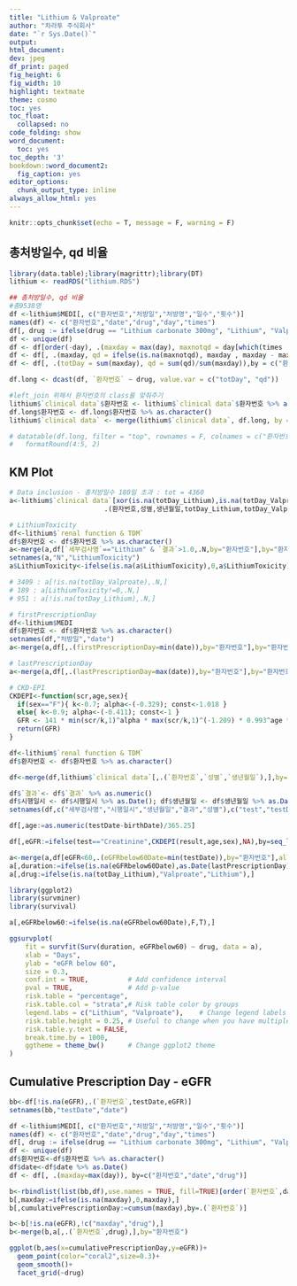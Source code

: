 ---
title: "Lithium & Valproate"
author: "차라투 주식회사"
date: "`r Sys.Date()`"
output:
html_document: 
dev: jpeg
df_print: paged
fig_height: 6
fig_width: 10
highlight: textmate
theme: cosmo
toc: yes
toc_float:
  collapsed: no
code_folding: show
word_document:
  toc: yes
toc_depth: '3'
bookdown::word_document2:
  fig_caption: yes
editor_options:
  chunk_output_type: inline
always_allow_html: yes
---
  
<style>
p {line-height: 2.5em;}
pre, code {white-space:pre !important; overflow-x:scroll !important}
</style>
  
```{r setup, include=FALSE}
knitr::opts_chunk$set(echo = T, message = F, warning = F)
```


## 총처방일수, qd 비율

```{r qdratio, echo=F}
library(data.table);library(magrittr);library(DT)
lithium <- readRDS("lithium.RDS")

## 총처방일수, qd 비율
#총9538명
df <-lithium$MEDI[, c("환자번호","처방일","처방명","일수","횟수")] 
names(df) <- c("환자번호","date","drug","day","times")
df[, drug := ifelse(drug == "Lithium carbonate 300mg", "Lithium", "Valproate")]
df <- unique(df)
df <- df[order(-day), .(maxday = max(day), maxnotqd = day[which(times != 1)[1]]), by=c("환자번호","date","drug")]
df <- df[, .(maxday, qd = ifelse(is.na(maxnotqd), maxday , maxday - maxnotqd)), by=c("환자번호","date","drug")]
df <- df[, .(totDay = sum(maxday), qd = sum(qd)/sum(maxday)),by = c("환자번호", "drug")]

df.long <- dcast(df, `환자번호` ~ drug, value.var = c("totDay", "qd"))

#left_join 위해서 환자번호의 class를 맞춰주기
lithium$`clinical data`$환자번호 <- lithium$`clinical data`$환자번호 %>% as.numeric() %>% as.character()
df.long$환자번호 <- df.long$환자번호 %>% as.character()
lithium$`clinical data` <- merge(lithium$`clinical data`, df.long, by = "환자번호")

# datatable(df.long, filter = "top", rownames = F, colnames = c("환자번호", "리튬 총복용일수", "Valproate 총복용일수", "리튬 QD 비율", "Valproate QD 비율")) %>% 
#   formatRound(4:5, 2)
```


<!-- ## Histogram -->
<!-- ```{r, echo=F} -->
<!-- summary(df.long[, 4:5]) -->
<!-- library(ggplot2) -->
<!-- ggplot(df, aes(qd, y=(..count..)/sum(..count..))) + geom_histogram(position="identity", alpha=0.4) + scale_y_continuous(labels = scales::percent) + facet_wrap(~  drug) + -->
<!--   xlab("QD 비율") + ylab("Percent") -->
<!-- ``` -->

## KM Plot
```{r KM, echo=F}

# Data inclusion - 총처방일수 180일 초과 : tot = 4360
a<-lithium$`clinical data`[xor(is.na(totDay_Lithium),is.na(totDay_Valproate)) & (totDay_Lithium>180 | totDay_Valproate>180),
                        .(환자번호,성별,생년월일,totDay_Lithium,totDay_Valproate,qd_Lithium,qd_Valproate),]

# LithiumToxicity
df<-lithium$`renal function & TDM`
df$환자번호 <- df$환자번호 %>% as.character()
a<-merge(a,df[`세부검사명`=="Lithium" & `결과`>1.0,.N,by="환자번호"],by="환자번호",all.x=TRUE)
setnames(a,"N","LithiumToxicity")
a$LithiumToxicity<-ifelse(is.na(a$LithiumToxicity),0,a$LithiumToxicity)

# 3409 : a[!is.na(totDay_Valproate),.N,]
# 189 : a[LithiumToxicity!=0,.N,]
# 951 : a[!is.na(totDay_Lithium),.N,]

# firstPrescriptionDay
df<-lithium$MEDI
df$환자번호 <- df$환자번호 %>% as.character()
setnames(df,"처방일","date")
a<-merge(a,df[,.(firstPrescriptionDay=min(date)),by="환자번호"],by="환자번호",all.x=TRUE)

# lastPrescriptionDay
a<-merge(a,df[,.(lastPrescriptionDay=max(date)),by="환자번호"],by="환자번호",all.x=TRUE)

# CKD-EPI
CKDEPI<-function(scr,age,sex){
  if(sex=="F"){ k<-0.7; alpha<-(-0.329); const<-1.018 }
  else{ k<-0.9; alpha<-(-0.411); const<-1 }
  GFR <- 141 * min(scr/k,1)^alpha * max(scr/k,1)^(-1.209) * 0.993^age * const
  return(GFR)
}

df<-lithium$`renal function & TDM`
df$환자번호 <- df$환자번호 %>% as.character()

df<-merge(df,lithium$`clinical data`[,.(`환자번호`,`성별`,`생년월일`),],by="환자번호",mult=all)

df$`결과`<- df$`결과` %>% as.numeric()
df$시행일시 <- df$시행일시 %>% as.Date(); df$생년월일 <- df$생년월일 %>% as.Date()
setnames(df,c("세부검사명","시행일시","생년월일","결과","성별"),c("test","testDate","birthDate","result","sex"))

df[,age:=as.numeric(testDate-birthDate)/365.25]

df[,eGFR:=ifelse(test=="Creatinine",CKDEPI(result,age,sex),NA),by=seq_len(nrow(df))]

a<-merge(a,df[eGFR<60,.(eGFRbelow60Date=min(testDate)),by="환자번호"],all.x=TRUE)
a[,duration:=ifelse(is.na(eGFRbelow60Date),as.Date(lastPrescriptionDay)-as.Date(firstPrescriptionDay),as.Date(eGFRbelow60Date)-as.Date(firstPrescriptionDay)),]
a[,drug:=ifelse(is.na(totDay_Lithium),"Valproate","Lithium"),]

library(ggplot2)
library(survminer)
library(survival)

a[,eGFRbelow60:=ifelse(is.na(eGFRbelow60Date),F,T),]

ggsurvplot(
    fit = survfit(Surv(duration, eGFRbelow60) ~ drug, data = a),
    xlab = "Days", 
    ylab = "eGFR below 60",
    size = 0.3,                 
    conf.int = TRUE,          # Add confidence interval
    pval = TRUE,              # Add p-value
    risk.table = "percentage",
    risk.table.col = "strata",# Risk table color by groups
    legend.labs = c("Lithium", "Valproate"),    # Change legend labels
    risk.table.height = 0.25, # Useful to change when you have multiple groups
    risk.table.y.text = FALSE,
    break.time.by = 1000,
    ggtheme = theme_bw()      # Change ggplot2 theme
)

```


## Cumulative Prescription Day - eGFR
```{r cumDay-eGFR, echo=F}
bb<-df[!is.na(eGFR),.(`환자번호`,testDate,eGFR)]
setnames(bb,"testDate","date")

df <-lithium$MEDI[, c("환자번호","처방일","처방명","일수","횟수")]
names(df) <- c("환자번호","date","drug","day","times")
df[, drug := ifelse(drug == "Lithium carbonate 300mg", "Lithium", "Valproate")]
df <- unique(df)
df$환자번호<-df$환자번호 %>% as.character()
df$date<-df$date %>% as.Date()
df <- df[, .(maxday=max(day)), by=c("환자번호","date","drug")]

b<-rbindlist(list(bb,df),use.names = TRUE, fill=TRUE)[order(`환자번호`,date)]
b[,maxday:=ifelse(is.na(maxday),0,maxday),]
b[,cumulativePrescriptionDay:=cumsum(maxday),by=.(`환자번호`)]

b<-b[!is.na(eGFR),!c("maxday","drug"),]
b<-merge(b,a[,.(`환자번호`,drug),],by="환자번호")

ggplot(b,aes(x=cumulativePrescriptionDay,y=eGFR))+
  geom_point(color="coral2",size=0.3)+
  geom_smooth()+
  facet_grid(~drug)
```